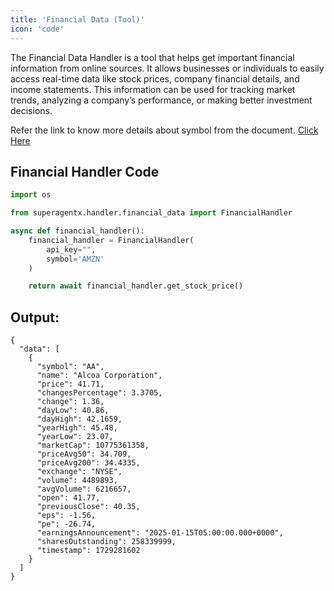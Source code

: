 ```yaml
---
title: 'Financial Data (Tool)'
icon: 'code'
---
```


The Financial Data Handler is a tool that helps get important financial information from online sources.
It allows businesses or individuals to easily access real-time data like stock prices, company financial
details, and income statements. This information can be used for tracking market trends, analyzing a
company’s performance, or making better investment decisions.

Refer the link to know more details about symbol from the document.
<a href="https://site.financialmodelingprep.com/developer/docs#symbol-list-stock-list" target="_blank">Click Here</a>

## Financial Handler Code

```python financial_handler_test.py
import os

from superagentx.handler.financial_data import FinancialHandler

async def financial_handler():
    financial_handler = FinancialHandler(
        api_key="",
        symbol='AMZN'
    )

    return await financial_handler.get_stock_price()
```
## Output:
```inline Stock price Output:
{
  "data": [
    {
      "symbol": "AA",
      "name": "Alcoa Corporation",
      "price": 41.71,
      "changesPercentage": 3.3705,
      "change": 1.36,
      "dayLow": 40.86,
      "dayHigh": 42.1659,
      "yearHigh": 45.48,
      "yearLow": 23.07,
      "marketCap": 10775361358,
      "priceAvg50": 34.709,
      "priceAvg200": 34.4335,
      "exchange": "NYSE",
      "volume": 4489893,
      "avgVolume": 6216657,
      "open": 41.77,
      "previousClose": 40.35,
      "eps": -1.56,
      "pe": -26.74,
      "earningsAnnouncement": "2025-01-15T05:00:00.000+0000",
      "sharesOutstanding": 258339999,
      "timestamp": 1729281602
    }
  ]
}

```
